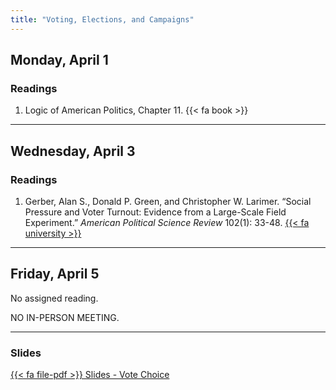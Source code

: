```yaml
---
title: "Voting, Elections, and Campaigns"
---
```


## Monday, April 1

### Readings 

1. Logic of American Politics, Chapter 11. {{< fa book >}}

---


## Wednesday, April 3

### Readings 

1. Gerber, Alan S., Donald P. Green, and Christopher W. Larimer.  "Social Pressure and Voter Turnout: Evidence from a Large-Scale Field Experiment." *American Political Science Review* 102(1): 33-48. [{{< fa university >}}](https://go.openathens.net/redirector/agnesscott.edu?url=https%3A%2F%2Fdoi.org%2F10.1017%2FS000305540808009X)



---


## Friday, April 5

No assigned reading.

NO IN-PERSON MEETING.
 
 
---

### Slides

[<span class="btn btn-danger">{{< fa file-pdf >}} Slides - Vote Choice </span></p>](https://agnesscott.instructure.com/files/677509/download?download_frd=1)


